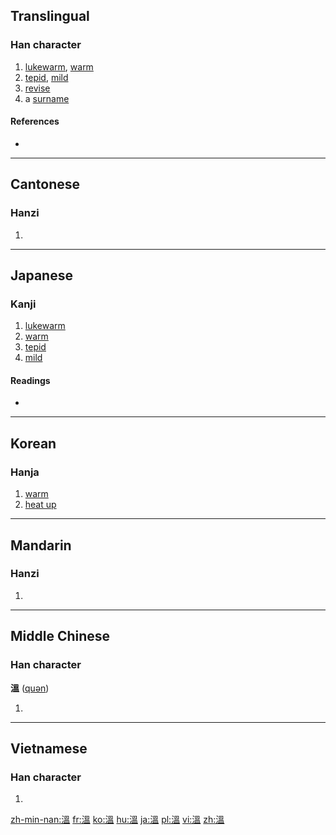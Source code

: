 {{also|温}}
==Translingual==

===Han character===
{{Han char|rn=85|rad=水|as=10|sn=13|four=36117|canj=EWOT|ids=⿰氵𥁕}}

# [[lukewarm]], [[warm]]
# [[tepid]], [[mild]]
# [[revise]]
# a [[surname]]

====References====
* {{Han ref|kx=0640.230|dkj=17968|hdz=31699.080|uh=6EAB|ud=28331|bh=B7C5|bd=47045}}

----

==Cantonese==

===Hanzi===
{{yue-hanzi|jyut=wan1|y=wan1|sim=温}}

# {{defn|lang=yue|sort=水10}}

----

==Japanese==

===Kanji===
{{ja-kanji|grade=|rs=水10|style=ky|shin=温}}

# [[lukewarm]]
# [[warm]]
# [[tepid]]
# [[mild]]

====Readings====
* {{ja-readings|goon=[[おん]] (on)|kanon=[[おん]] (on)|toon=[[うん]] (un)|kun=[[あたたか]] (atataka), [[あたためる]] (atatameru)}}

----

==Korean==

===Hanja===
{{ko-hanja|hangeul=온|eumhun=|rv=on|mr=on|y=on}}

# [[warm]]
# [[heat up]]

----

==Mandarin==

===Hanzi===
{{cmn-hanzi|sim=温|pin=[[wēn]] ([[wen1]]), [[cè]] ([[ce4]])|wg=wen<sup>1</sup>, ts'e<sup>4</sup>}}

# {{defn|lang=cmn|sort=水10}}

----

==Middle Chinese==

===Han character===
'''溫''' ([[quən]])

# {{defn|lang=ltc|sort=水10}}

----

==Vietnamese==

===Han character===
{{vi-hantu|[[ôn]]|rs=水10}}

# {{defn|lang=vi|sort=水10}}

[[zh-min-nan:溫]]
[[fr:溫]]
[[ko:溫]]
[[hu:溫]]
[[ja:溫]]
[[pl:溫]]
[[vi:溫]]
[[zh:溫]]